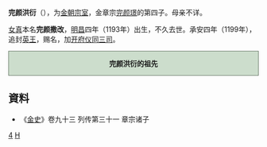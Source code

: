 '''完颜洪衍'''（{{bd|1193年||1193年||catIdx=W}}），为[[金朝|金朝]][[宗室|宗室]]，金章宗[[完颜璟|完颜璟]]的第四子。母亲不详。

[[女真|女真]]本名'''完颜撒改'''，[[明昌|明昌]]四年（1193年）出生，不久去世。承安四年（1199年），追封[[英王|英王]]，赐名，加[[开府仪同三司|开府仪同三司]]。
<div style="clear: both; width: 100%; padding: 0; text-align: left; border: none;" class="NavFrame">
<div style="background: #ccddcc; text-align: center; border: 1px solid #667766" class="NavHead">'''完颜洪衍的祖先'''
</div>
<div class="NavContent" style="display:none;">
{{ahnentafel-compact5|align=center
|style=font-size: 90%; line-height: 110%;
|border=1
|boxstyle=padding-top: 0; padding-bottom: 0;
|boxstyle_1=background-color: #fcc;
|boxstyle_2=background-color: #fb9;
|boxstyle_3=background-color: #ffc;
|boxstyle_4=background-color: #bfc;
|boxstyle_5=background-color: #9fe;
|1= '''完颜洪衍'''
|2= '''父亲:'''<br />[[金章宗|金章宗]][[完顏璟|完顏璟]]
|3= 
|4= '''祖父:'''<br />追尊[[显宗|显宗]][[完颜允恭|完颜允恭]]
|5= '''祖母:'''<br />[[孝懿皇后_(金显宗)|徒单氏]]
|6= 
|7= 
|8= [[金世宗|金世宗]][[完颜雍|完颜雍]]
|9= [[明德皇后_(金世宗)|乌林答氏]]
|10= 
|11= 
|12= 
|13= 
|14= 
|15= 
|16= 追尊[[睿宗|睿宗]][[完顏宗堯|完顏宗堯]]
|17= [[貞懿皇后_(金朝)|李氏]]
}}
</div></div>

== 資料 ==
*《[[金史|金史]]》卷九十三 列传第三十一 章宗诸子

[[Category:金章宗皇子|4]]
[[Category:完颜氏|H]]